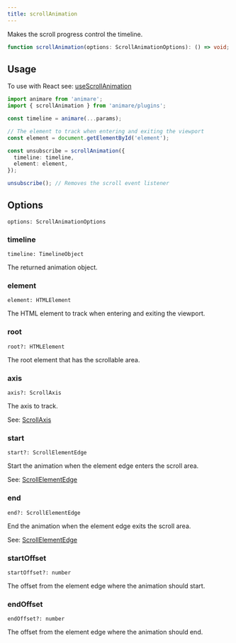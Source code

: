 ```yaml
---
title: scrollAnimation
---
```



Makes the scroll progress control the timeline.

```ts wrap title="syntax"
function scrollAnimation(options: ScrollAnimationOptions): () => void;
```

## Usage

To use with React see: [useScrollAnimation](/api/react/usescrollanimation)

```ts title="example" frame="terminal"
import animare from 'animare';
import { scrollAnimation } from 'animare/plugins';

const timeline = animare(...params);

// The element to track when entering and exiting the viewport
const element = document.getElementById('element');

const unsubscribe = scrollAnimation({
  timeline: timeline,
  element: element,
});

unsubscribe(); // Removes the scroll event listener
```

## Options

`options: ScrollAnimationOptions` <Badge text="Required" variant="note" size="small" />

### timeline

`timeline: TimelineObject` <Badge text="Required" variant="note" size="small" />

The returned animation object.

### element

`element: HTMLElement` <Badge text="Required" variant="note" size="small" />

The HTML element to track when entering and exiting the viewport.

### root

`root?: HTMLElement` <Badge text="Default: document.documentElement" variant="tip" size="small" />

The root element that has the scrollable area.

### axis

`axis?: ScrollAxis` <Badge text="Default: ScrollAxis.Vertical" variant="tip" size="small" />

The axis to track.

See: [ScrollAxis](/animare/api/enums/scrollaxis/)

### start

`start?: ScrollElementEdge` <Badge text="Default: ScrollElementEdge.Top" variant="tip" size="small" />

Start the animation when the element edge enters the scroll area.

See: [ScrollElementEdge](/animare/api/enums/scrollelementedge/)

### end

`end?: ScrollElementEdge` <Badge text="Default: ScrollElementEdge.Bottom" variant="tip" size="small" />

End the animation when the element edge exits the scroll area.

See: [ScrollElementEdge](/animare/api/enums/scrollelementedge/)

### startOffset

`startOffset?: number` <Badge text="Default: 0" variant="tip" size="small" />

The offset from the element edge where the animation should start.

### endOffset

`endOffset?: number` <Badge text="Default: 0" variant="tip" size="small" />

The offset from the element edge where the animation should end.
